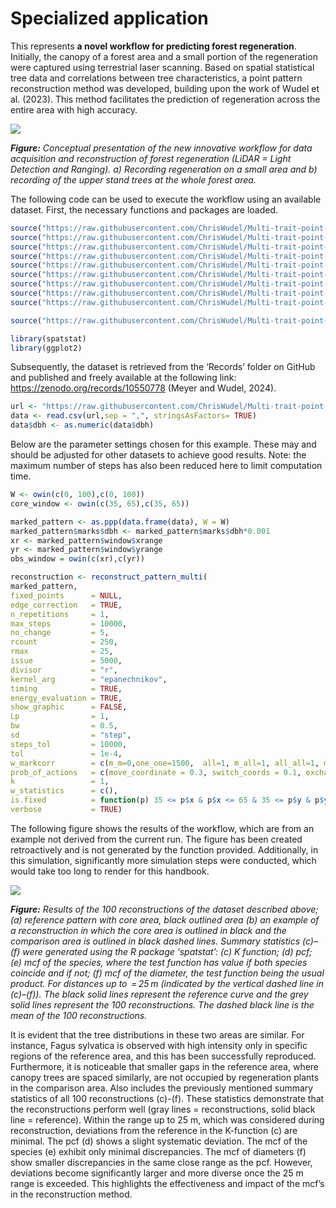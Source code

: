 # Specialized application

This represents **a novel workflow for predicting forest regeneration**. Initially, the canopy of a forest area and a small portion of the regeneration were captured using terrestrial laser scanning. Based on spatial statistical tree data and correlations between tree characteristics, a point pattern reconstruction method was developed, building upon the work of Wudel et al. (2023). This method facilitates the prediction of regeneration across the entire area with high accuracy.

![](images/workflow.png)

***Figure:** Conceptual presentation of the new innovative workflow for data acquisition and reconstruction of forest regeneration (LiDAR = Light Detection and Ranging). a) Recording regeneration on a small area and b) recording of the upper stand trees at the whole forest area.*

The following code can be used to execute the workflow using an available dataset. First, the necessary functions and packages are loaded.

```r
source("https://raw.githubusercontent.com/ChrisWudel/Multi-trait-point-pattern-reconstruction/main/func/reconstruct_pattern_multi.R")
source("https://raw.githubusercontent.com/ChrisWudel/Multi-trait-point-pattern-reconstruction/main/func/compute_statistics.R")
source("https://raw.githubusercontent.com/ChrisWudel/Multi-trait-point-pattern-reconstruction/main/func/dummy_transf.R")
source("https://raw.githubusercontent.com/ChrisWudel/Multi-trait-point-pattern-reconstruction/main/func/energy_fun.R")
source("https://raw.githubusercontent.com/ChrisWudel/Multi-trait-point-pattern-reconstruction/main/func/calc_moments.R")
source("https://raw.githubusercontent.com/ChrisWudel/Multi-trait-point-pattern-reconstruction/main/func/select_kernel.R")
source("https://raw.githubusercontent.com/ChrisWudel/Multi-trait-point-pattern-reconstruction/main/func/plot.rd_multi.R")
source("https://raw.githubusercontent.com/ChrisWudel/Multi-trait-point-pattern-reconstruction/main/func/sample_points.R")
source("https://raw.githubusercontent.com/ChrisWudel/Multi-trait-point-pattern-reconstruction/main/func/edge_correction.R")

source("https://raw.githubusercontent.com/ChrisWudel/Multi-trait-point-pattern-reconstruction/main/func/vis_patterns.R")

library(spatstat)
library(ggplot2)
```

Subsequently, the dataset is retrieved from the 'Records' folder on GitHub and published and freely available at the following link: <https://zenodo.org/records/10550778> (Meyer and Wudel, 2024).

```r
url <- "https://raw.githubusercontent.com/ChrisWudel/Multi-trait-point-pattern-reconstruction/main/Records/Real_datasets/Terrestrial_laser_scan_data_340_a31.csv"
data <- read.csv(url,sep = ",", stringsAsFactors= TRUE)
data$dbh <- as.numeric(data$dbh)
```

Below are the parameter settings chosen for this example. These may and should be adjusted for other datasets to achieve good results. Note: the maximum number of steps has also been reduced here to limit computation time.

```r
W <- owin(c(0, 100),c(0, 100))
core_window <- owin(c(35, 65),c(35, 65))

marked_pattern <- as.ppp(data.frame(data), W = W)  
marked_pattern$marks$dbh <- marked_pattern$marks$dbh*0.001  
xr <- marked_pattern$window$xrange
yr <- marked_pattern$window$yrange
obs_window = owin(c(xr),c(yr))

reconstruction <- reconstruct_pattern_multi(
marked_pattern,
fixed_points      = NULL,
edge_correction   = TRUE,     
n_repetitions     = 1,     
max_steps         = 10000,     
no_change         = 5,     
rcount            = 250,     
rmax              = 25,      
issue             = 5000,       
divisor           = "r",    
kernel_arg        = "epanechnikov",
timing            = TRUE,    
energy_evaluation = TRUE,
show_graphic      = FALSE,  
Lp                = 1,      
bw                = 0.5,
sd                = "step",
steps_tol         = 10000,   
tol               = 1e-4,   
w_markcorr        = c(m_m=0,one_one=1500,  all=1, m_all=1, all_all=1, m_m0=1500, one_one0=1, all0=1, m_all0=1, all_all0=1),
prob_of_actions   = c(move_coordinate = 0.3, switch_coords = 0.1, exchange_mark_one = 0.1, exchange_mark_two = 0.1, pick_mark_one = 0.1, pick_mark_two = 0.1, delete_point = 0.1, add_point = 0.1), 
k                 = 1,       
w_statistics      = c(),              
is.fixed          = function(p) 35 <= p$x & p$x <= 65 & 35 <= p$y & p$y <= 65 | p$mark[,"dbh"] > 0.1,
verbose           = TRUE) 
```

The following figure shows the results of the workflow, which are from an example not derived from the current run. The figure has been created retroactively and is not generated by the function provided. Additionally, in this simulation, significantly more simulation steps were conducted, which would take too long to render for this handbook.

![](images/results_TLS.png)

***Figure:** Results of the 100 reconstructions of the dataset described above; (a) reference pattern with core area, black outlined area (b) an example of a reconstruction in which the core area is outlined in black and the comparison area is outlined in black dashed lines. Summary statistics (c)--(f) were generated using the R package 'spatstat': (c) K function; (d) pcf; (e) mcf of the species, where the test function has value if both species coincide and if not; (f) mcf of the diameter, the test function being the usual product. For distances up to  = 25 m (indicated by the vertical dashed line in (c)--(f)). The black solid lines represent the reference curve and the grey solid lines represent the 100 reconstructions. The dashed black line is the mean of the 100 reconstructions.*

It is evident that the tree distributions in these two areas are similar. For instance, Fagus sylvatica is observed with high intensity only in specific regions of the reference area, and this has been successfully reproduced. Furthermore, it is noticeable that smaller gaps in the reference area, where canopy trees are spaced similarly, are not occupied by regeneration plants in the comparison area. Also includes the previously mentioned summary statistics of all 100 reconstructions (c)-(f). These statistics demonstrate that the reconstructions perform well (gray lines = reconstructions, solid black line = reference). Within the range up to 25 m, which was considered during reconstruction, deviations from the reference in the K-function (c) are minimal. The pcf (d) shows a slight systematic deviation. The mcf of the species (e) exhibit only minimal discrepancies. The mcf of diameters (f) show smaller discrepancies in the same close range as the pcf. However, deviations become significantly larger and more diverse once the 25 m range is exceeded. This highlights the effectiveness and impact of the mcf's in the reconstruction method.
